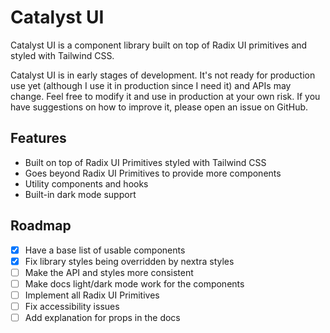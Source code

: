 
# Catalyst UI

Catalyst UI is a component library built on top of Radix UI primitives and styled with Tailwind CSS.

<Callout type='error'>
	Catalyst UI is in early stages of development. It's not ready for production
	use yet (although I use it in production since I need it) and APIs may
	change. Feel free to modify it and use in production at your own risk. If
	you have suggestions on how to improve it, please open an issue on GitHub.
</Callout>

<h2 className='text-2xl text-left font-semibold mt-10'>Features</h2>

-   Built on top of Radix UI Primitives styled with Tailwind CSS
-   Goes beyond Radix UI Primitives to provide more components
-   Utility components and hooks
-   Built-in dark mode support

<h2 className='text-2xl text-left font-semibold mt-10 mb-6'>Roadmap</h2>

-   [x] Have a base list of usable components
-   [x] Fix library styles being overridden by nextra styles
-   [ ] Make the API and styles more consistent
-   [ ] Make docs light/dark mode work for the components
-   [ ] Implement all Radix UI Primitives
-   [ ] Fix accessibility issues
-   [ ] Add explanation for props in the docs
